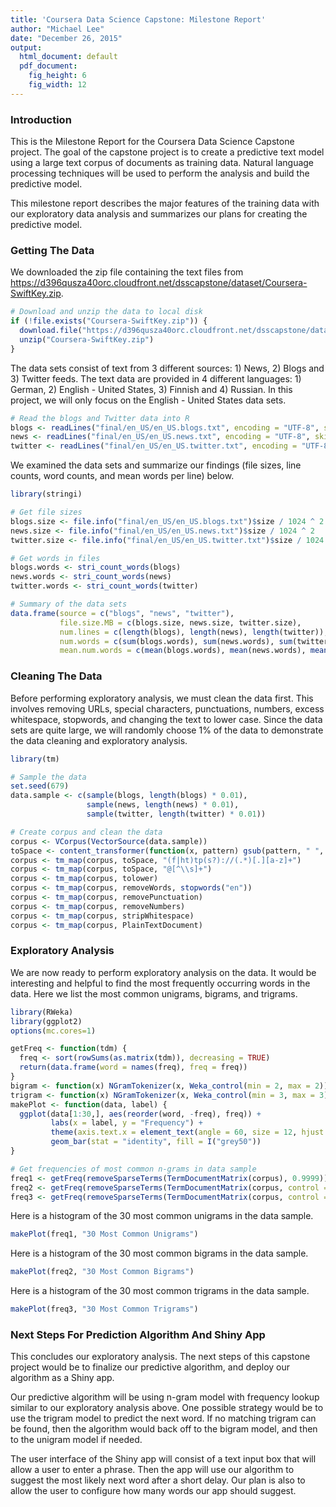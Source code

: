 ```yaml
---
title: 'Coursera Data Science Capstone: Milestone Report'
author: "Michael Lee"
date: "December 26, 2015"
output:
  html_document: default
  pdf_document:
    fig_height: 6
    fig_width: 12
---
```


### Introduction

This is the Milestone Report for the Coursera Data Science Capstone project. The goal of the capstone project is to create a predictive text model using a large text corpus of documents as training data. Natural language processing techniques will be used to perform the analysis and build the predictive model.

This milestone report describes the major features of the training data with our exploratory data analysis and summarizes our plans for creating the predictive model.

### Getting The Data

We downloaded the zip file containing the text files from [https://d396qusza40orc.cloudfront.net/dsscapstone/dataset/Coursera-SwiftKey.zip](https://d396qusza40orc.cloudfront.net/dsscapstone/dataset/Coursera-SwiftKey.zip).

```r
# Download and unzip the data to local disk
if (!file.exists("Coursera-SwiftKey.zip")) {
  download.file("https://d396qusza40orc.cloudfront.net/dsscapstone/dataset/Coursera-SwiftKey.zip")
  unzip("Coursera-SwiftKey.zip")
}
```

The data sets consist of text from 3 different sources: 1) News, 2) Blogs and 3) Twitter feeds. The text data are provided in 4 different languages: 1) German, 2) English - United States, 3) Finnish and 4) Russian. In this project, we will only focus on the English - United States data sets.

```r
# Read the blogs and Twitter data into R
blogs <- readLines("final/en_US/en_US.blogs.txt", encoding = "UTF-8", skipNul = TRUE)
news <- readLines("final/en_US/en_US.news.txt", encoding = "UTF-8", skipNul = TRUE)
twitter <- readLines("final/en_US/en_US.twitter.txt", encoding = "UTF-8", skipNul = TRUE)
```

We examined the data sets and summarize our findings (file sizes, line counts, word counts, and mean words per line) below.

```r
library(stringi)

# Get file sizes
blogs.size <- file.info("final/en_US/en_US.blogs.txt")$size / 1024 ^ 2
news.size <- file.info("final/en_US/en_US.news.txt")$size / 1024 ^ 2
twitter.size <- file.info("final/en_US/en_US.twitter.txt")$size / 1024 ^ 2

# Get words in files
blogs.words <- stri_count_words(blogs)
news.words <- stri_count_words(news)
twitter.words <- stri_count_words(twitter)

# Summary of the data sets
data.frame(source = c("blogs", "news", "twitter"),
           file.size.MB = c(blogs.size, news.size, twitter.size),
           num.lines = c(length(blogs), length(news), length(twitter)),
           num.words = c(sum(blogs.words), sum(news.words), sum(twitter.words)),
           mean.num.words = c(mean(blogs.words), mean(news.words), mean(twitter.words)))
```

### Cleaning The Data

Before performing exploratory analysis, we must clean the data first. This involves removing URLs, special characters, punctuations, numbers, excess whitespace, stopwords, and changing the text to lower case. Since the data sets are quite large, we will randomly choose 1% of the data to demonstrate the data cleaning and exploratory analysis.

```r
library(tm)

# Sample the data
set.seed(679)
data.sample <- c(sample(blogs, length(blogs) * 0.01),
                 sample(news, length(news) * 0.01),
                 sample(twitter, length(twitter) * 0.01))

# Create corpus and clean the data
corpus <- VCorpus(VectorSource(data.sample))
toSpace <- content_transformer(function(x, pattern) gsub(pattern, " ", x))
corpus <- tm_map(corpus, toSpace, "(f|ht)tp(s?)://(.*)[.][a-z]+")
corpus <- tm_map(corpus, toSpace, "@[^\\s]+")
corpus <- tm_map(corpus, tolower)
corpus <- tm_map(corpus, removeWords, stopwords("en"))
corpus <- tm_map(corpus, removePunctuation)
corpus <- tm_map(corpus, removeNumbers)
corpus <- tm_map(corpus, stripWhitespace)
corpus <- tm_map(corpus, PlainTextDocument)
```

### Exploratory Analysis

We are now ready to perform exploratory analysis on the data. It would be interesting and helpful to find the most frequently occurring words in the data. Here we list the most common unigrams, bigrams, and trigrams. 

```r
library(RWeka)
library(ggplot2)
options(mc.cores=1)

getFreq <- function(tdm) {
  freq <- sort(rowSums(as.matrix(tdm)), decreasing = TRUE)
  return(data.frame(word = names(freq), freq = freq))
}
bigram <- function(x) NGramTokenizer(x, Weka_control(min = 2, max = 2))
trigram <- function(x) NGramTokenizer(x, Weka_control(min = 3, max = 3))
makePlot <- function(data, label) {
  ggplot(data[1:30,], aes(reorder(word, -freq), freq)) +
         labs(x = label, y = "Frequency") +
         theme(axis.text.x = element_text(angle = 60, size = 12, hjust = 1)) +
         geom_bar(stat = "identity", fill = I("grey50"))
}

# Get frequencies of most common n-grams in data sample
freq1 <- getFreq(removeSparseTerms(TermDocumentMatrix(corpus), 0.9999))
freq2 <- getFreq(removeSparseTerms(TermDocumentMatrix(corpus, control = list(tokenize = bigram)), 0.9999))
freq3 <- getFreq(removeSparseTerms(TermDocumentMatrix(corpus, control = list(tokenize = trigram)), 0.9999))
```

Here is a histogram of the 30 most common unigrams in the data sample.

```r
makePlot(freq1, "30 Most Common Unigrams")
```

Here is a histogram of the 30 most common bigrams in the data sample.

```r
makePlot(freq2, "30 Most Common Bigrams")
```

Here is a histogram of the 30 most common trigrams in the data sample.

```r
makePlot(freq3, "30 Most Common Trigrams")
```

### Next Steps For Prediction Algorithm And Shiny App

This concludes our exploratory analysis. The next steps of this capstone project would be to finalize our predictive algorithm, and deploy our algorithm as a Shiny app.

Our predictive algorithm will be using n-gram model with frequency lookup similar to our exploratory analysis above. One possible strategy would be to use the trigram model to predict the next word. If no matching trigram can be found, then the algorithm would back off to the bigram model, and then to the unigram model if needed. 

The user interface of the Shiny app will consist of a text input box that will allow a user to enter a phrase. Then the app will use our algorithm to suggest the most likely next word after a short delay. Our plan is also to allow the user to configure how many words our app should suggest.
